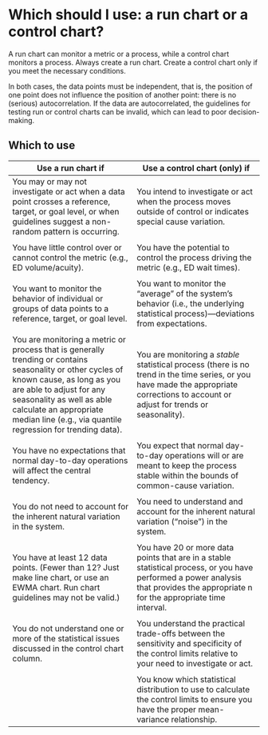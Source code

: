 # Which should I use: a run chart or a control chart? {#which}

A run chart can monitor a metric or a process, while a control chart monitors a process. Always create a run chart. Create a control chart only if you meet the necessary conditions.  

In both cases, the data points must be independent, that is, the position of one point does not influence the position of another point: there is no (serious) autocorrelation. If the data are autocorrelated, the guidelines for testing run or control charts can be invalid, which can lead to poor decision-making.   

## Which to use

| Use a run chart if | Use a control chart (only) if |
| ------------------------------------ | ------------------------------------- |
| You may or may not investigate or act when a data point crosses a reference, target, or goal level, or when guidelines suggest a non-random pattern is occurring. | You intend to investigate or act when the process moves outside of control or indicates special cause variation. | 
|  |  | 
| You have little control over or cannot control the metric (e.g., ED volume/acuity). | You have the potential to control the process driving the metric (e.g., ED wait times). | 
|  |  | 
| You want to monitor the behavior of individual or groups of data points to a reference, target, or goal level. | You want to monitor the "average" of the system's behavior (i.e., the underlying statistical process)---deviations from expectations. | 
|  |  | 
| You are monitoring a metric or process that is generally trending or contains seasonality or other cycles of known cause, as long as you are able to adjust for any seasonality as well as able calculate an appropriate median line (e.g., via quantile regression for trending data). | You are monitoring a *stable* statistical process (there is no trend in the time series, or you have made the appropriate corrections to account or adjust for trends or seasonality). |
|  |  | 
| You have no expectations that normal day-to-day operations will affect the central tendency. | You expect that normal day-to-day operations will or are meant to keep the process stable within the bounds of common-cause variation. |
|  |  | 
| You do not need to account for the inherent natural variation in the system. | You need to understand and account for the inherent natural variation ("noise") in the system. | 
|  |  | 
| You have at least 12 data points. (Fewer than 12? Just make line chart, or use an EWMA chart. Run chart guidelines may not be valid.) | You have 20 or more data points that are in a stable statistical process, or you have performed a power analysis that provides the appropriate n for the appropriate time interval. | 
|  |  | 
| You do not understand one or more of the statistical issues discussed in the control chart column. | You understand the practical trade-offs between the sensitivity and specificity of the control limits relative to your need to investigate or act. |
|  |  | 
| | You know which statistical distribution to use to calculate the control limits to ensure you have the proper mean-variance relationship. |  

